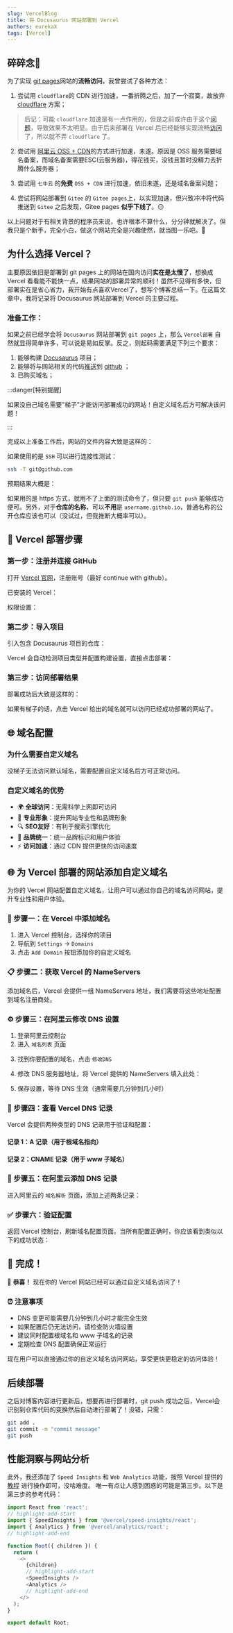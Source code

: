 ```yaml
---
slug: VercelBlog
title: 将 Docusaurus 网站部署到 Vercel 
authors: eurekaX
tags: [Vercel]
---
```




<!-- truncate -->

## 碎碎念🥱

为了实现 [git pages](https://eurekashadow.github.io/ )网站的**流畅访问**，我曾尝试了各种方法：

1. 尝试用 `cloudflare`的 CDN 进行加速，一番折腾之后，加了一个寂寞，故放弃 [cloudflare](https://www.cloudflare-cn.com/ ) 方案；

> 后记：可能 `cloudflare` 加速是有一点作用的，但是之前或许由于这个[问题](/docs/Issues#build文件夹过大问题 )，导致效果不太明显。由于后来部署在 Vercel 后已经能够实现流畅[访问](https://www.eurekashadow.xin/ )了，所以就不弄 `cloudflare` 了。

2. 尝试用 [阿里云 OSS + CDN](https://www.aliyun.com/solution/tech-solution/oss-x-cdn?spm=5176.28507329.J_XmGx2FZCDAeIy2ZCWL7sW.32.384a2868h1X2kE&scm=20140722.S_product@@%E6%8A%80%E6%9C%AF%E8%A7%A3%E5%86%B3%E6%96%B9%E6%A1%88@@2835888._.RL_CDN-LOC_2024NSHelpLink-OR_ser-PAR1_213e36dc17561936131571537ec7dc-V_4-P0_0-P1_0 )的方式进行加速，未遂。原因是 OSS 服务需要域名备案，而域名备案需要ESC(云服务器)，得花钱买，没钱且暂时没精力去折腾什么服务器；

3. 尝试用 `七牛云` 的**免费** `OSS + CDN` 进行加速，依旧未遂，还是域名备案问题；

4. 尝试将网站部署到 `Gitee` 的 `Gitee pages`上，以实现加速，但兴致冲冲将代码推送到 `Gitee` 之后发现，Gitee pages **似乎下线了**。😑 

以上问题对于有相关背景的程序员来说，也许根本不算什么，分分钟就解决了。但我只是个新手，完全小白，做这个网站完全是兴趣使然，就当图一乐吧。🤣

## 为什么选择 Vercel？

主要原因依旧是部署到 git pages 上的网站在国内访问**实在是太慢了**，想换成 Vercel 看看能不能快一点，结果网站的部署异常的顺利！虽然不见得有多快，但部署实在是省心省力，我开始有点喜欢Vercel了，想写个博客总结一下。在这篇文章中，我将记录将 Docusaurus 网站部署到 Vercel 的主要过程。

### 准备工作：
如果之前已经学会将 `Docusaurus` 网站部署到 `git pages` 上，那么 `Vercel部署` 自然就显得简单许多，可以说是易如反掌。反之，则起码需要满足下列三个要求：
1. 能够构建 [Docusaurus](https://www.docusaurus.cn/docs "官方参考文档") 项目；
2. 能够将与网站相关的代码[推送](https://blog.csdn.net/jiunian_2761/article/details/122907766 "参考")到 [github](https://github.com/) ；
3. 已购买域名；

:::danger[特别提醒]

如果没自己域名需要"梯子"才能访问部署成功的网站！自定义域名后方可解决该问题！

:::

完成以上准备工作后，网站的文件内容大致是这样的：

<p><CardImg src="/img/Blog/DocAndGit.jpg" alt="内容" isCenter={true} /></p>

如果使用的是 `SSH` 可以进行连接性测试：
```bash title="bash"
ssh -T git@github.com
```
预期结果大概是：

<p><CardImg src="/img/Blog/SSHTest.jpg" alt="测试结果" isCenter={true} /></p>

如果用的是 https 方式，就用不了上面的测试命令了，但只要 `git push` 能够成功便可。另外，对于**仓库的名称**，可以**不用**是 `username.github.io`，普通名称的公开仓库应该也可以（没试过，但我推断大概率可以）。

## 🚀 Vercel 部署步骤

### 第一步：注册并连接 GitHub

打开 [Vercel 官网](https://vercel.com/)，注册账号（最好 continue with github）。

已安装的 Vercel：

<p><CardImg src="/img/Blog/Vercelinstall.jpg" alt="已安装Vercel" isCenter={true} /></p>

权限设置：

<p><CardImg src="/img/Blog/VercelPer.jpg" alt="Permission" isCenter={true} /></p>

### 第二步：导入项目

引入包含 Docusaurus 项目的仓库：

<p><CardImg src="/img/Blog/GithubRepoImport.jpg" alt="import" isCenter={true} /></p>

Vercel 会自动检测项目类型并配置构建设置，直接点击部署：

<p><CardImg src="/img/Blog/VercelDeploy.jpg" alt="Deploy" isCenter={true} /></p>

### 第三步：访问部署结果

部署成功后大致是这样的：

<p><CardImg src="/img/Blog/VercelDomain.jpg" alt="Deploy" isCenter={true} /></p>

如果有梯子的话，点击 Vercel 给出的域名就可以访问已经成功部署的网站了。

## 🌐 域名配置

### 为什么需要自定义域名

没梯子无法访问默认域名，需要配置自定义域名后方可正常访问。

### 自定义域名的优势

- 🌍 **全球访问**：无需科学上网即可访问
- 🏢 **专业形象**：提升网站专业性和品牌形象
- 🔍 **SEO友好**：有利于搜索引擎优化
- 🔗 **品牌统一**：统一品牌标识和用户体验
- ⚡ **访问加速**：通过 CDN 提供更快的访问速度

## 🌐 为 Vercel 部署的网站添加自定义域名

为你的 Vercel 网站配置自定义域名，让用户可以通过你自己的域名访问网站，提升专业性和用户体验。

### 🔧 步骤一：在 Vercel 中添加域名

1. 进入 Vercel 控制台，选择你的项目
2. 导航到 `Settings` → `Domains`
3. 点击 `Add Domain` 按钮添加你的自定义域名

<p><CardImg src="/img/Blog/VercelAddDomain1.jpg" alt="在 Vercel 中添加域名" isCenter={true} /></p>

### 📋 步骤二：获取 Vercel 的 NameServers

添加域名后，Vercel 会提供一组 NameServers 地址，我们需要将这些地址配置到域名注册商处。

<p><CardImg src="/img/Blog/VercelAddDomain2.jpg" alt="获取 Vercel NameServers" isCenter={true} /></p>

### ⚙️ 步骤三：在阿里云修改 DNS 设置

1. 登录阿里云控制台
2. 进入 `域名列表` 页面

<p><CardImg src="/img/Blog/VercelAddDomain3.jpg" alt="阿里云域名列表" isCenter={true} /></p>

3. 找到你要配置的域名，点击 `修改DNS`

<p><CardImg src="/img/Blog/VercelAddDomain4.jpg" alt="域名解析设置入口" isCenter={true} /></p>

4. 修改 DNS 服务器地址，将 Vercel 提供的 NameServers 填入此处：

<p><CardImg src="/img/Blog/VercelDNSModify.jpg" alt="修改 DNS 服务器" isCenter={true} /></p>

5. 保存设置，等待 DNS 生效（通常需要几分钟到几小时）

<p><CardImg src="/img/Blog/VercelAddDomain5.jpg" alt="DNS 修改完成" isCenter={true} /></p>

### 📝 步骤四：查看 Vercel DNS 记录

Vercel 会提供两种类型的 DNS 记录用于验证和配置：

#### 记录 1：A 记录（用于根域名指向）

<p><CardImg src="/img/Blog/VercelAddDomain6.jpg" alt="A 记录配置" isCenter={true} /></p>

#### 记录 2：CNAME 记录（用于 www 子域名）

<p><CardImg src="/img/Blog/VercelAddDomain7.jpg" alt="CNAME 记录配置" isCenter={true} /></p>

### 🔄 步骤五：在阿里云添加 DNS 记录

进入阿里云的 `域名解析` 页面，添加上述两条记录：

<p><CardImg src="/img/Blog/VercelAddDomain9.jpg" alt="在阿里云添加 DNS 记录" isCenter={true} /></p>

### ✅ 步骤六：验证配置

返回 Vercel 控制台，刷新域名配置页面。当所有配置正确时，你应该看到类似以下的成功状态：

<p><CardImg src="/img/Blog/VercelAddDomain8.jpg" alt="域名配置成功" isCenter={true} /></p>

## 🎉 完成！

🎉 **恭喜！** 现在你的 Vercel 网站已经可以通过自定义域名访问了！

### ⏰ 注意事项
- DNS 变更可能需要几分钟到几小时才能完全生效
- 如果配置后仍无法访问，请检查防火墙设置
- 建议同时配置根域名和 www 子域名的记录
- 定期检查 DNS 配置确保正常运行

现在用户可以直接通过你的自定义域名访问网站，享受更快更稳定的访问体验！

## 后续部署

之后对博客内容进行更新后，想要再进行部署时，git push 成功之后，Vercel会识别到仓库代码的变换然后自动进行部署了！没错，只需：
```bash title="bash"
git add .
git commit -m "commit message"
git push
```
## 性能洞察与网站分析
此外，我还添加了 `Speed Insights` 和 `Web Analytics` 功能，按照 Vercel 提供的[教程](https://vercel.com/docs/speed-insights ) 进行操作即可，没啥难度。
唯一有点让人感到困惑的可能是第三步。以下是第三步的参考代码：
```js title="src/theme/Root.js"
import React from 'react';
// highlight-add-start
import { SpeedInsights } from '@vercel/speed-insights/react';
import { Analytics } from '@vercel/analytics/react';
// highlight-add-end

function Root({ children }) {
  return (
    <>
      {children}
	  // highlight-add-start
      <SpeedInsights />
	  <Analytics />
	  // highlight-add-end
    </>
  );
}

export default Root;
```

















